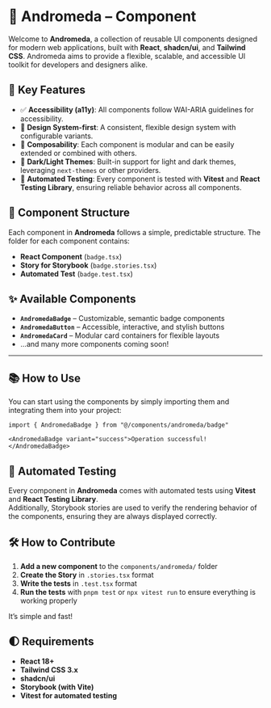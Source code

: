 # 🌌 Andromeda – Component 

Welcome to **Andromeda**, a collection of reusable UI components designed for modern web applications, built with **React**, **shadcn/ui**, and **Tailwind CSS**. Andromeda aims to provide a flexible, scalable, and accessible UI toolkit for developers and designers alike.

## 🚀 Key Features

- ✅ **Accessibility (a11y)**: All components follow WAI-ARIA guidelines for accessibility.
- 🎨 **Design System-first**: A consistent, flexible design system with configurable variants.
- 🧱 **Composability**: Each component is modular and can be easily extended or combined with others.
- 🌙 **Dark/Light Themes**: Built-in support for light and dark themes, leveraging `next-themes` or other providers.
- 🔬 **Automated Testing**: Every component is tested with **Vitest** and **React Testing Library**, ensuring reliable behavior across all components.

## 🧩 Component Structure

Each component in **Andromeda** follows a simple, predictable structure. The folder for each component contains:

- **React Component** (`badge.tsx`)
- **Story for Storybook** (`badge.stories.tsx`)
- **Automated Test** (`badge.test.tsx`)

## ✨ Available Components

- **`AndromedaBadge`** – Customizable, semantic badge components
- **`AndromedaButton`** – Accessible, interactive, and stylish buttons
- **`AndromedaCard`** – Modular card containers for flexible layouts
- ...and many more components coming soon!

---

## 📚 How to Use

You can start using the components by simply importing them and integrating them into your project:

```tsx
import { AndromedaBadge } from "@/components/andromeda/badge"

<AndromedaBadge variant="success">Operation successful!</AndromedaBadge>
```

## 🧪 Automated Testing

Every component in **Andromeda** comes with automated tests using **Vitest** and **React Testing Library**.  
Additionally, Storybook stories are used to verify the rendering behavior of the components, ensuring they are always displayed correctly.

## 🛠️ How to Contribute

1. **Add a new component** to the `components/andromeda/` folder
2. **Create the Story** in `.stories.tsx` format
3. **Write the tests** in `.test.tsx` format
4. **Run the tests** with `pnpm test` or `npx vitest run` to ensure everything is working properly

It’s simple and fast!

## 🌓 Requirements

- **React 18+**
- **Tailwind CSS 3.x**
- **shadcn/ui**
- **Storybook (with Vite)**
- **Vitest for automated testing**
